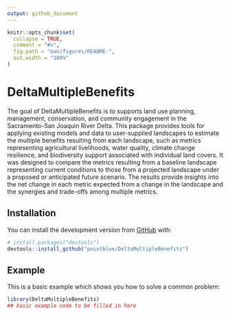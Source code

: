 ```yaml
---
output: github_document
---
```


<!-- README.md is generated from README.Rmd. Please edit that file -->

```r
knitr::opts_chunk$set(
  collapse = TRUE,
  comment = "#>",
  fig.path = "man/figures/README-",
  out.width = "100%"
)
```

# DeltaMultipleBenefits

<!-- badges: start -->
<!-- badges: end -->

The goal of DeltaMultipleBenefits is to supports land use planning, management, conservation, and community engagement in the Sacramento-San Joaquin River 
Delta. This package provides tools for applying existing models and data to 
user-supplied landscapes to estimate the multiple benefits resulting from each 
landscape, such as metrics representing agricultural livelihoods, water quality, 
climate change resilience, and biodiversity support associated with individual 
land covers. It was designed to compare the metrics resulting from a baseline 
landscape representing current conditions to those from a projected landscape 
under a proposed or anticipated future scenario. The results provide insights 
into the net change in each metric expected from a change in the landscape and 
the synergies and trade-offs among multiple metrics. 

## Installation

<!--You can install the released version of DeltaMultipleBenefits from [CRAN](https://CRAN.R-project.org) with:

``` r
install.packages("DeltaMultipleBenefits")
```

And the development version from [GitHub](https://github.com/) with:-->

You can install the development version from [GitHub](https://github.com/) with:

``` r
# install.packages("devtools")
devtools::install_github("pointblue/DeltaMultipleBenefits")
```
## Example

This is a basic example which shows you how to solve a common problem:

```r
library(DeltaMultipleBenefits)
## basic example code to be filled in here
```

<!--What is special about using `README.Rmd` instead of just `README.md`? You can include R chunks like so:

```r
summary(cars)
```

You'll still need to render `README.Rmd` regularly, to keep `README.md` up-to-date. `devtools::build_readme()` is handy for this. You could also use GitHub Actions to re-render `README.Rmd` every time you push. An example workflow can be found here: <https://github.com/r-lib/actions/tree/master/examples>.

You can also embed plots, for example:

```r
plot(pressure)
```

In that case, don't forget to commit and push the resulting figure files, so they display on GitHub and CRAN.-->
